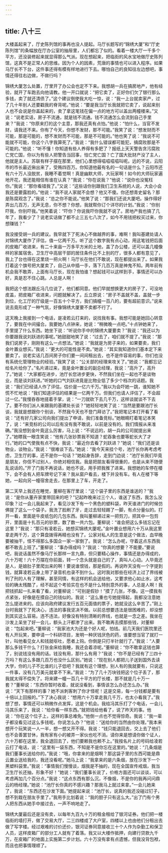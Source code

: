 ```yaml
---
---
---
```

title: 八十三
---



大楼盖起来了，厅史陈列馆的事再也没人提起。马厅长题写的“锦绣大厦”和“厅史陈列馆”的条幅放在厅办公室的抽屉里，人们都忘了似的。看着一楼大厅一千多个平方，还没装修起来就显得那么气派。现在想起来，把临街的风水宝地做厅史陈列馆，这真不是正常人的思维。因为个人的因素，荒唐的事情也可以进入程序。如果马厅长不下台，这件事还得有模有样地进行下去。哪怕自己的良知往左边想吧，事情还得往右边做，不做行吗？

锦绣大厦怎么处置，厅里开了办公会也定不下来。我想胡一兵在搞房地产，他有经验，就开了车跑去向他请教。他一开口就说：“把它卖了，正好你们欠了银行那么多钱，卖了就还清债了。”这个建议倒使我大吃一惊，说：“我一上台就卖家产，过了几十年别人还要戳我的脊背呢。”他说：“要是我当厅长我就把它卖了，说起来别人也不会说是你盖起来的，卖了拿这笔钱在偏一点的地方可以盖出两幢楼来。”又说：“说老实话，房子不流通，就是钱不流通。钱不流通怎么会流到自己手里来？”我说：“你原来打的这个主意，那我还真有点怕。”他说：“怕什么，当官不发财，请我还不来。你有了今天，你想不发财，那不可能。”我笑了说：“想发财而不可能，那是可能的，想不发财而不可能，那是不可能的。”他也笑了说：“我说不可能就不可能，你这个八字我算死了。”我说：“我什么错误都可能犯，搞腐败那是不可能的。”他说：“听不懂！你知道有些人养得有多肥了？报纸上天天警告贪污腐败亡党亡国，你以为有些人把警告当回事，怕亡党亡国？亡了国大批财产没了主人，他就是主人。苏联有样子摆在那里，他们心里想得嗞嗞嗞嗞叫呢。远的不说，云阳市的市长最近揪出来了，受贿四百万。你知道他最有名的一句话是什么？云阳市还有六十万人没脱贫，我睡不着觉啊！真是幽默大师，大玩家啊！如今的大师玩家遍地开花，我还能相信有谁在认真？”我说：“你在说我？”他说：“说你也没冤枉你。”我说：“那你看错我了。”又说：“这些话你别跟我们卫生系统的人说，大会小会我还是要露脸的。”他说：“我不说人家就不会想？他又不傻。你还想青史留名？那是陈腐观念了。”我说：“总之你不能说。”他笑了说：“那我们还说大厦吧。操作得好弄出几百万，无声无息，你不想？你想，我就帮你订个详尽的计划。”我说：“你别吓我，你别吓我。”他笑着说：“吓你？你说我吓你我就不说了。房地产我也搞了几年了，我看少了？说老实话做了都不止三五七八次了，如今不用钱把权买过来，你想赚钱？”

我没接受胡一兵的建议。我早就下了死决心不做越界的事，难啊！我叫基建处请人对锦绣大厦作了评估，值一亿两千万。听了这个数字我有点心动，用这笔钱把后面的皮箱厂收进来，有二十来亩一万多平方米的土地，盖了办公楼，还可以盖几幢像样的家属宿舍。卫生厅中高层干部的居住条件比不上别的厅，很多人都有意见了，我上了台也得在这里烧一把火啊！马厅长在他们不敢说，现在都提出来了。如果我打着这个旗号把大厦卖了，自己从中插一手，落下几百万真是神鬼不知。两年前有机会我不敢弄，上面有马厅长，现在我怕谁？想起钱可以这样到手，事情还可以办好，真是忍不住心跳。人总是人啊！

我把这个想法跟丘冯几位说了，他们都同意。他们早就想换更大的房子了，可没地皮盖，把皮箱厂收进来，问题就解决了。丘立原说：“房子不盖就不盖，盖就一步到位，化工厅的厅级是一百五十个平方，我们搞幢一百八的，要有超前意识。”说来说去竟形成了一种气氛，好像锦绣大厦要不卖都不行了。

这天晚上我接到一个电话，是凌若云打来的，说找我有事。我想可能是她回心转意了，要我在中间撮合。我要她八点钟来，她说：“稍微晚一点吧。”十点钟她来了，手里提了什么东西。她坐下说：“听说你手中的锦绣大厦要卖？”我说：“我还以为你要跟我说刘跃进的事呢。”她甜甜地笑了说：“过去了，咱们就不提了。”我说：“那我们说房子，刚刚有这么一点想法。”她说：“我就是为房子来的，如果要卖，我们金叶置业想买。”我说：“更大的可能性是不卖。”她说：“其实我知道你们基本定下来要卖了。说老实话几百间房子你们要一间间租出去，也不是件容易的事，你们也没有系统化管理物业的经验。”我笑了说：“公关部的经理来攻关了。”她说：“我都忘记给名片给你了。”名片递过来，竟是金叶置业的副总经理，我说：“高升了，高升了。”她说：“大家都在进步，池厅长您进步更快，不然我们坐在一起也不是谈物业，而是谈刘跃进。”听她的口气刘跃进竟是比物业低了多少个档次的话题。我说：“我们已经请人作了评估，估价是一亿六千万。”我以为会吓她一跳，谁知她不慌不忙地说：“我们知道评估的结果是一亿两千万。但我们也请人评估了，不会超过一亿。”我慢吞吞地搓着手掌，说：“一刀就砍下去几千万，这样谈就谈不下去了。要不你们派人来跟我的基建处长谈？”她轻轻地笑了说：“当然是要跟池厅长谈，我就是想跟你个别谈，不然我今天也不登门拜访了。”我把笔记本打开看了看说：“还有好几家公司向我们提出了申请，我们准备竞标。”她眼睛盯着笔记本笑了，说：“来竞标的公司以后有没有我不敢说，以前是没有的。我们情报从来准确。”我没想到金叶竟这么厉害，马上说：“不说远的，胡一兵的公司就提出来了。”她瞟我一眼含笑说：“他有几张钞票我不知道？蛇吞象也要等蛇长大了才行。”她的口气使我有点不快，我说：“最近你去看了刘跃进？”她说：“我们还是谈物业，谈物业。”我说：“很难谈下去。”她说：“我今天来挂个号，池厅长你再考虑考虑，卫生厅的事，还不是你一句话？”她起身告辞，走到门边说：“池厅长我们毕竟是朋友，你信不过别人，你绝对相信我。我是把朋友看得很重的，也是从来不随便乱说话的。”开了门我不再说话，她也不说，用手把我推了进来。我想她的车停在楼下，会不会有人把车牌号记下来？我从窗户看去，楼下并没有车。有人在楼下等她，一起向另一幢宿舍走去，在那里上了车，开走了。

第二天早上我还在睡觉，董柳在客厅里说：“这个袋子里的东西是谁送的？”我说：“是你从董卉家里带回来的吧？”记起昨晚来过三个人，谁送了东西，我怎么没印象？过一会儿我起来了，看见沙发下有一个黑色的塑料袋，昨天谁进门的时候仿佛提了这么一个袋子。我洗了脸刷了牙，走过去轻轻踢了一脚，有点分量似的。打开一看，里面是牛皮纸包的几包东西。我叫董柳递过来一把剪刀，把其中一包剪开，里面是十扎百元的钞票，数了数一共六包。董柳说：“谁会把这么多钱忘记在这里？”我说：“那只有凌若云，她想买锦绣大厦呢。”金叶置业想用六十万从我这里拿走两千万，这个算盘拨得再精也没有了。公家对私人的生意是这个做法，血早晚要被抽干，怪不得那么多国企一家一家倒了。我说：“怎么办呢，守着这点东西我都不敢去上班了。”董柳说：“事办得成吗？”我说：“你真的想要？不能要。”要说吧，我说话虽然不像马厅长那样一言九鼎，但只要精心操作，事情还是办得成的，六十万呢！六十万摆在你前面，转一个念头就是自己的了，真叫人心动。人毕竟还是人，是娘肚子里爬出来的啊！要说谁恨钱，那是假的。再说昨天没有一个字提到钱，就算凌若云身上带了录音机也录不到什么。这时我对那些在经济上过了界线被判了刑的人有了理解，甚至同情，有这样的机会送给他，又要求他心如止水，这考验的确太残酷了，经不起这个考验实在也不是什么特别意外的事，人总是人啊！我把钱抓起一扎来看了看，对董柳说：“可别是假钞！”摸了几张，不像。这一摸我有点紧张，好像是在摸自己的钱似的。我说：“这么重也亏她提得起，我都没注意她怎么提进来的。应该向政府建议发行五百元面值的票子，她就没这么辛苦了。”刚上台时我就下了死决心，违法的事我坚决不做。以前总想要违法是很困难的，却没想到其实这么容易。违不违法，好像没有特别清晰的界线，也就是一念之差。我坐在沙发上呆坐了好一会儿，额头上汗都渗了出来。我不敢再去摸那些钱，对董柳说：“包起来吧。”董柳说：“我家池大为还是个好人呢，怕钱。前几天我们医院里还有人开玩笑，要申请一个科研项目，发明一种厌钱厌色的药，谁要想当官了就打一针，叫他看见女人和钱就呕吐，愿者上钩。你倒是只打半针就行了。”我说：“人要那么多钱干什么？打张金床给我睡，我还会着凉呢。”董柳说：“你不敢拿这钱也算了，别说钱没有用的话。钱没有用，那什么有用？”我说：“你不是已经有了三四十万吗？有这么多跟几百万也没什么区别。”她说：“现在别人都把儿子送到国外去读大学，你的儿子不比谁的儿子低吧？我就有这个理想，别人有的我就要有，只说这一件事，没有几万美元就拿不下来。”我说：“为了几十万块钱把这个位子丢了，那我就太得不偿失了。将来建一幢一百几十平方的厅长楼，那不就是几十万一套？”董柳说：“东西你暂时收着，就说没看到，事情该怎么办还怎么办。”我说：“天下有那样的事？她不派刺客刺了你才怪呢！这是交易，每一分钱都是要有十倍以上回报的。”下了决心我说：“想用六十万拿走我几千万，也太小看我了。”我想了想，事情还可以稍微作点发挥，这是个机会。我给冯其乐打了个电话，一会儿冯其乐来了，我说：“给你看一样东西。”就把钱给他看了，说了昨天的事。他说：“你在这个位子上，这样的事总难免。”他倒一点也不觉得惊奇。我说：“我一辈子都没看见过这么多钱呢。你说怎么办？”他说：“送给你的当然由你处理。”我本来想开个玩笑说一人一半，想一想又开不得。我说：“钱只能退回去，交上去了他们也不会善罢甘休，我有家有小的被弄一家伙也吃不消。请你来是想请你做个证人，六十万都在这里，我全退回去了，他们要赖我也赖不上。”我按名片上的号码给凌若云打了电话，说：“这里有一袋东西，不知是不是你忘在这里的。”她说：“几条烟是我们董事长送给你的。”我说：“哦，你拿来的是烟啊？那这袋子里的东西可能是鼎云置业送给我的，我还没看呢。”她马上说：“我拿来的是六条烟，放在沙发下一个黑塑料袋里。”我说：“事情我们慢慢谈，烟我是不抽的，现在全国宣传戒烟，我当卫生厅长还抽，形象不好！”她说：“我们董事长说了，价格方面还可以谈谈，可以考虑再加几个百分点。”我说：“这点东西有那么沉，不像烟，不是你的我再问问鼎云的杨经理。”她说：“池厅长你真的不感兴趣？那我马上就过来拿。”一会儿她来了，我说：“东西还在沙发下面。”她提起来说：“池厅长，说真的我还没碰过钉子，想不到栽在朋友手里了。”我用手比划着说：“我的胆子只有这么大。”出了门有个男人把东西从她手中接过去，一声不响地走了。

锦绣大厦最后还是没有卖，以每年九百九十万的租金租给了银河证券。他们把一楼临街的墙打开，做了交易大厅，二三四楼成了大户室，四楼以上也由他们分租出去做了写字楼。经过艰难的讨价还价，银河证券同意接收三十个人作为杂勤工和保卫人员，这样皮箱厂的部分工人就有了着落。我又以大楼作抵押，向建行贷款九千万，在皮箱厂的地面上实施第二步计划。六十万没有拿有点遗憾，但我没背包袱，而且也把事情理顺了。